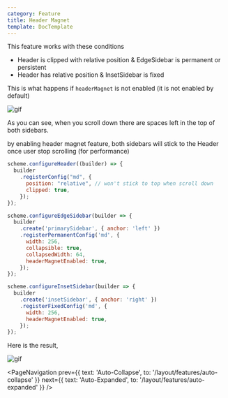 ```yaml
---
category: Feature
title: Header Magnet
template: DocTemplate
---
```


This feature works with these conditions

- Header is clipped with relative position & EdgeSidebar is permanent or persistent
- Header has relative position & InsetSidebar is fixed

This is what happens if `headerMagnet` is not enabled (it is not enabled by default)

![gif](https://media.giphy.com/media/SY3u3d5nVfIvKs95cY/giphy.gif)

As you can see, when you scroll down there are spaces left in the top of both sidebars.

by enabling header magnet feature, both sidebars will stick to the Header once user stop scrolling (for performance)

```js
scheme.configureHeader((builder) => {
  builder
    .registerConfig("md", {
      position: "relative", // won't stick to top when scroll down
      clipped: true,
    });
});

scheme.configureEdgeSidebar(builder => {
  builder
    .create('primarySidebar', { anchor: 'left' })
    .registerPermanentConfig('md', {
      width: 256,
      collapsible: true,
      collapsedWidth: 64,
      headerMagnetEnabled: true,
    });
});

scheme.configureInsetSidebar(builder => {
  builder
    .create('insetSidebar', { anchor: 'right' })
    .registerFixedConfig('md', {
      width: 256,
      headerMagnetEnabled: true,
    });
});
```

Here is the result,

![gif](https://media.giphy.com/media/dwS3BnAiXchbyCTP4R/giphy.gif)

<PageNavigation
  prev={{ text: 'Auto-Collapse', to: '/layout/features/auto-collapse' }}
  next={{ text: 'Auto-Expanded', to: '/layout/features/auto-expanded' }}
/>
